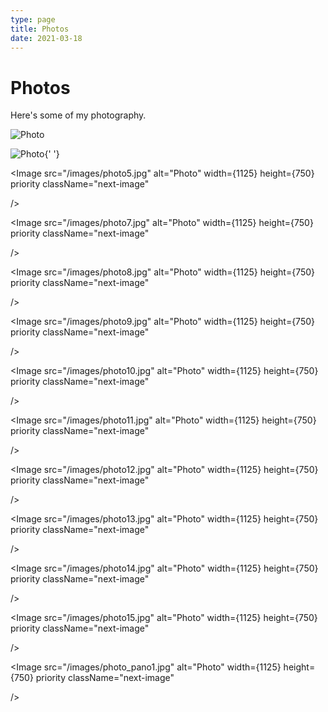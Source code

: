```yaml
---
type: page
title: Photos
date: 2021-03-18
---
```


# Photos

Here's some of my photography.


<Image
  src="/images/photo3.jpg"
  alt="Photo"
  width={1125}
  height={750}
  priority
  className="next-image"
/>

<Image
  src="/images/photo4.jpg"
  alt="Photo"
  width={1125}
  height={750}
  priority
  className="next-image"
/>{' '}

<Image
  src="/images/photo5.jpg"
  alt="Photo"
  width={1125}
  height={750}
  priority
  className="next-image"

/>

<Image
  src="/images/photo7.jpg"
  alt="Photo"
  width={1125}
  height={750}
  priority
  className="next-image"

/>

<Image
  src="/images/photo8.jpg"
  alt="Photo"
  width={1125}
  height={750}
  priority
  className="next-image"

/>

<Image
  src="/images/photo9.jpg"
  alt="Photo"
  width={1125}
  height={750}
  priority
  className="next-image"

/>

<Image
  src="/images/photo10.jpg"
  alt="Photo"
  width={1125}
  height={750}
  priority
  className="next-image"

/>

<Image
  src="/images/photo11.jpg"
  alt="Photo"
  width={1125}
  height={750}
  priority
  className="next-image"

/>

<Image
  src="/images/photo12.jpg"
  alt="Photo"
  width={1125}
  height={750}
  priority
  className="next-image"

/>

<Image
  src="/images/photo13.jpg"
  alt="Photo"
  width={1125}
  height={750}
  priority
  className="next-image"

/>

<Image
  src="/images/photo14.jpg"
  alt="Photo"
  width={1125}
  height={750}
  priority
  className="next-image"

/>

<Image
  src="/images/photo15.jpg"
  alt="Photo"
  width={1125}
  height={750}
  priority
  className="next-image"

/>

<Image
  src="/images/photo_pano1.jpg"
  alt="Photo"
  width={1125}
  height={750}
  priority
  className="next-image"

/>
